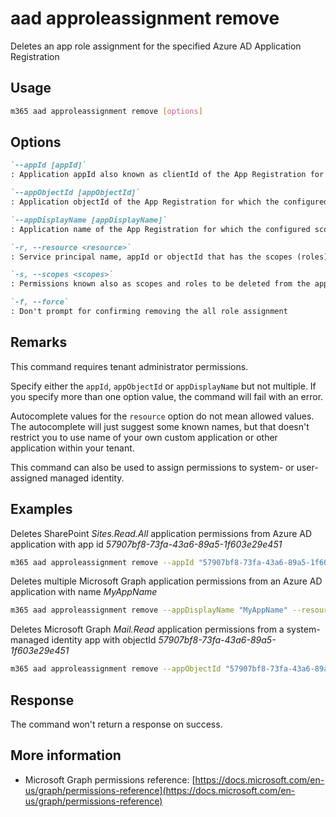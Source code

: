 
# aad approleassignment remove

Deletes an app role assignment for the specified Azure AD Application Registration

## Usage

```sh
m365 aad approleassignment remove [options]
```

## Options

```md definition-list
`--appId [appId]`
: Application appId also known as clientId of the App Registration for which the configured scopes (app roles) should be deleted.

`--appObjectId [appObjectId]`
: Application objectId of the App Registration for which the configured scopes (app roles) should be deleted.

`--appDisplayName [appDisplayName]`
: Application name of the App Registration for which the configured scopes (app roles) should be deleted.

`-r, --resource <resource>`
: Service principal name, appId or objectId that has the scopes (roles) e.g. `SharePoint`.

`-s, --scopes <scopes>`
: Permissions known also as scopes and roles to be deleted from the application. If multiple permissions have to be deleted, they have to be comma-separated e.g. `Sites.Read.All`,`Sites.ReadWrite.All`.

`-f, --force`
: Don't prompt for confirming removing the all role assignment
```

<Global />

## Remarks

This command requires tenant administrator permissions.

Specify either the `appId`, `appObjectId` or `appDisplayName` but not multiple. If you specify more than one option value, the command will fail with an error.

Autocomplete values for the `resource` option do not mean allowed values. The autocomplete will just suggest some known names, but that doesn't restrict you to use name of your own custom application or other application within your tenant.

This command can also be used to assign permissions to system- or user-assigned managed identity.

## Examples

Deletes SharePoint _Sites.Read.All_ application permissions from Azure AD application with app id _57907bf8-73fa-43a6-89a5-1f603e29e451_

```sh
m365 aad approleassignment remove --appId "57907bf8-73fa-43a6-89a5-1f603e29e451" --resource "SharePoint" --scopes "Sites.Read.All"
```

Deletes multiple Microsoft Graph application permissions from an Azure AD application with name _MyAppName_

```sh
m365 aad approleassignment remove --appDisplayName "MyAppName" --resource "Microsoft Graph" --scopes "Mail.Read,Mail.Send"
```

Deletes Microsoft Graph _Mail.Read_ application permissions from a system-managed identity app with objectId _57907bf8-73fa-43a6-89a5-1f603e29e451_

```sh
m365 aad approleassignment remove --appObjectId "57907bf8-73fa-43a6-89a5-1f603e29e451" --resource "Microsoft Graph" --scopes "Mail.Read"
```

## Response

The command won't return a response on success.

## More information

- Microsoft Graph permissions reference: [https://docs.microsoft.com/en-us/graph/permissions-reference](https://docs.microsoft.com/en-us/graph/permissions-reference)
